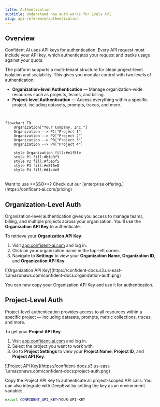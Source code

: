 ```yaml
---
title: Authentication
subtitle: Understand how auth works for Evals API
slug: api-reference/authentication
---
```


## Overview

Confident AI uses API keys for authentication. Every API request must include your API key, which authenticates your request and tracks usage against your quota.

The platform supports a multi-tenant structure for clean project-level isolation and scalability. This gives you modular control with two levels of authentication:

- **Organization-level Authentication** — Manage organization-wide resources such as projects, teams, and billing.
- **Project-level Authentication** — Access everything within a specific project, including datasets, prompts, traces, and more.

<br />

```mermaid
flowchart TD
    Organization["Your Company, Inc."]
    Organization --> P1["Project 1"]
    Organization --> P2["Project 2"]
    Organization --> P3["Project 3"]
    Organization --> P4["Project 4"]

    style Organization fill:#e1f5fe
    style P1 fill:#b1e3f3
    style P2 fill:#f3e5f5
    style P3 fill:#e8f5e8
    style P4 fill:#d1c4e9
```

<br />

<Tip>
  Want to use **SSO**? Check out our [enterprise
  offering.](https://confident-ai.com/pricing)
</Tip>

## Organization-Level Auth

Organization-level authentication gives you access to manage teams, billing, and multiple projects across your organization. You'll use the **Organization API Key** to authenticate.

To retrieve your **Organization API Key**:

1. Visit [app.confident-ai.com](https://app.confident-ai.com) and log in.
2. Click on your organization name in the top-left corner.
3. Navigate to **Settings** to view your **Organization Name**, **Organization ID**, and **Organization API Key**.

<Frame caption="Organization Settings Page">
![Organization API Key](https://confident-docs.s3.us-east-1.amazonaws.com/confident-docs:organization-auth.png)
</Frame>

You can now copy your Organization API Key and use it for authentication.

## Project-Level Auth

Project-level authentication provides access to all resources within a specific project — including datasets, prompts, metric collections, traces, and more.

To get your **Project API Key**:

1. Visit [app.confident-ai.com](https://app.confident-ai.com) and log in.
2. Select the project you want to work with.
3. Go to **Project Settings** to view your **Project Name**, **Project ID**, and **Project API Key**.

<Frame caption="Project Settings Page">
![Project API Key](https://confident-docs.s3.us-east-1.amazonaws.com/confident-docs:project-auth.png)
</Frame>

Copy the Project API Key to authenticate all project-scoped API calls. You can also integrate with DeepEval by setting the key as an environment variable:

```bash
export CONFIDENT_API_KEY=YOUR-API-KEY
```
